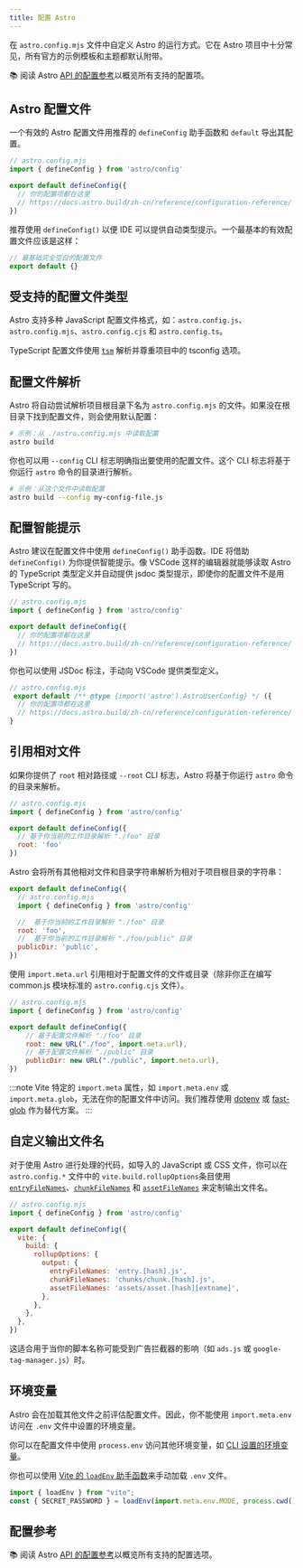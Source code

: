```yaml
---
title: 配置 Astro
---
```


在 `astro.config.mjs` 文件中自定义 Astro 的运行方式。它在 Astro 项目中十分常见，所有官方的示例模板和主题都默认附带。

📚 阅读 Astro [API 的配置参考](/zh-cn/reference/configuration-reference/)以概览所有支持的配置项。

## Astro 配置文件

一个有效的 Astro 配置文件用推荐的 `defineConfig` 助手函数和 `default` 导出其配置。

```js
// astro.config.mjs
import { defineConfig } from 'astro/config'

export default defineConfig({
  // 你的配置项都在这里
  // https://docs.astro.build/zh-cn/reference/configuration-reference/
})
```

推荐使用 `defineConfig()` 以便 IDE 可以提供自动类型提示。一个最基本的有效配置文件应该是这样：

```js
// 最基础完全空白的配置文件
export default {}
```

## 受支持的配置文件类型

Astro 支持多种 JavaScript 配置文件格式，如：`astro.config.js`、`astro.config.mjs`、`astro.config.cjs` 和 `astro.config.ts`。

TypeScript 配置文件使用 [`tsm`](https://github.com/lukeed/tsm) 解析并尊重项目中的 tsconfig 选项。

## 配置文件解析

Astro 将自动尝试解析项目根目录下名为 `astro.config.mjs` 的文件。如果没在根目录下找到配置文件，则会使用默认配置：

```bash
# 示例：从 ./astro.config.mjs 中读取配置
astro build
```

你也可以用 `--config` CLI 标志明确指出要使用的配置文件。这个 CLI 标志将基于你运行 `astro` 命令的目录进行解析。

```bash
# 示例：从这个文件中读取配置
astro build --config my-config-file.js
```

## 配置智能提示

Astro 建议在配置文件中使用 `defineConfig()` 助手函数。IDE 将借助 `defineConfig()` 为你提供智能提示。像 VSCode 这样的编辑器就能够读取 Astro 的 TypeScript 类型定义并自动提供 jsdoc 类型提示，即使你的配置文件不是用 TypeScript 写的。

```js
// astro.config.mjs
import { defineConfig } from 'astro/config'

export default defineConfig({
  // 你的配置项都在这里
  // https://docs.astro.build/zh-cn/reference/configuration-reference/
})
```

你也可以使用 JSDoc 标注，手动向 VSCode 提供类型定义。

```js
// astro.config.mjs
 export default /** @type {import('astro').AstroUserConfig} */ ({
  // 你的配置项都在这里
  // https://docs.astro.build/zh-cn/reference/configuration-reference/
}
```

## 引用相对文件

如果你提供了 `root` 相对路径或 `--root` CLI 标志，Astro 将基于你运行 `astro` 命令的目录来解析。

```js
// astro.config.mjs
import { defineConfig } from 'astro/config'

export default defineConfig({
  // 基于你当前的工作目录解析 "./foo" 目录
  root: 'foo'
})
```

Astro 会将所有其他相对文件和目录字符串解析为相对于项目根目录的字符串：

```js
export default defineConfig({
  // astro.config.mjs
  import { defineConfig } from 'astro/config'

  //  基于你当前的工作目录解析 "./foo" 目录
  root: 'foo',
  //  基于你当前的工作目录解析 "./foo/public" 目录
  publicDir: 'public',
})
```

使用 `import.meta.url` 引用相对于配置文件的文件或目录（除非你正在编写 common.js 模块标准的 `astro.config.cjs` 文件）。

```js "import.meta.url"
// astro.config.mjs
import { defineConfig } from 'astro/config'

export default defineConfig({
    // 基于配置文件解析 "./foo" 目录
    root: new URL("./foo", import.meta.url),
    // 基于配置文件解析 "./public" 目录
    publicDir: new URL("./public", import.meta.url),
})
```

:::note
Vite 特定的 `import.meta` 属性，如 `import.meta.env` 或 `import.meta.glob`，无法在你的配置文件中访问。我们推荐使用 [dotenv](https://github.com/motdotla/dotenv) 或 [fast-glob](https://github.com/mrmlnc/fast-glob) 作为替代方案。
:::

## 自定义输出文件名

对于使用 Astro 进行处理的代码，如导入的 JavaScript 或 CSS 文件，你可以在 `astro.config.*` 文件中的 `vite.build.rollupOptions`条目使用 [`entryFileNames`](https://rollupjs.org/guide/en/#outputentryfilenames)、[`chunkFileNames`](https://rollupjs.org/guide/en/#outputchunkfilenames) 和 [`assetFileNames`](https://rollupjs.org/guide/en/#outputassetfilenames) 来定制输出文件名。

```js ins={9-11}
// astro.config.mjs
import { defineConfig } from 'astro/config'

export default defineConfig({
  vite: {
    build: {
      rollupOptions: {
        output: {
          entryFileNames: 'entry.[hash].js',
          chunkFileNames: 'chunks/chunk.[hash].js',
          assetFileNames: 'assets/asset.[hash][extname]',
        },
      },
    },
  },
})
```

这适合用于当你的脚本名称可能受到广告拦截器的影响（如 `ads.js` 或 `google-tag-manager.js`）时。

## 环境变量

Astro 会在加载其他文件之前评估配置文件。因此，你不能使用 `import.meta.env` 访问在 `.env` 文件中设置的环境变量。

你可以在配置文件中使用 `process.env` 访问其他环境变量，如 [CLI 设置的环境变量](/zh-cn/guides/environment-variables/#使用cli)。

你也可以使用 [Vite 的 `loadEnv` 助手函数](https://cn.vitejs.dev/config/#using-environment-variables-in-config)来手动加载 `.env` 文件。

```js title="astro.config.mjs"
import { loadEnv } from "vite";
const { SECRET_PASSWORD } = loadEnv(import.meta.env.MODE, process.cwd(), "");
```

## 配置参考

📚 阅读 Astro [API 的配置参考](/zh-cn/reference/configuration-reference/)以概览所有支持的配置选项。
